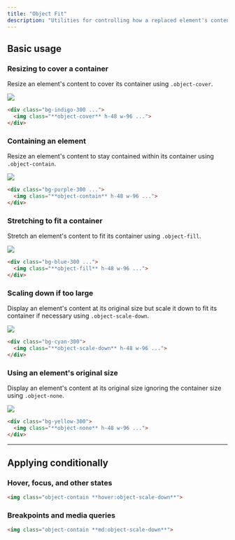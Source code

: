 ```yaml
---
title: "Object Fit"
description: "Utilities for controlling how a replaced element's content should be resized."
---
```




## Basic usage

### Resizing to cover a container

Resize an element's content to cover its container using `.object-cover`.

<Example>
  <div class="text-center rounded-lg overflow-hidden w-56 sm:w-96 mx-auto">
    <img class="object-cover h-48 w-full " src="https://images.unsplash.com/photo-1554629947-334ff61d85dc?ixid=MnwxMjA3fDB8MHxwaG90by1wYWdlfHx8fGVufDB8fHx8&ixlib=rb-1.2.1&auto=format&fit=crop&w=1024&h=1280&q=80" />
  </div>
</Example>

```html
<div class="bg-indigo-300 ...">
  <img class="**object-cover** h-48 w-96 ...">
</div>
```

### Containing an element

Resize an element's content to stay contained within its container using `.object-contain`.

<Example>
  <div class="relative rounded-lg text-center overflow-hidden w-56 sm:w-96 mx-auto">
    <div class="absolute inset-0 opacity-50 bg-stripes-gray"></div>
    <img class="relative z-10 object-contain h-48 w-full" src="https://images.unsplash.com/photo-1554629947-334ff61d85dc?ixid=MnwxMjA3fDB8MHxwaG90by1wYWdlfHx8fGVufDB8fHx8&ixlib=rb-1.2.1&auto=format&fit=crop&w=1024&h=1280&q=80" />
  </div>
</Example>

```html
<div class="bg-purple-300 ...">
  <img class="**object-contain** h-48 w-96 ...">
</div>
```

### Stretching to fit a container

Stretch an element's content to fit its container using `.object-fill`.

<Example>
  <div class="bg-stripes-blue-zinc rounded-lg text-center overflow-hidden w-56 sm:w-96 mx-auto">
    <img class="object-fill h-48 w-full" src="https://images.unsplash.com/photo-1554629947-334ff61d85dc?ixid=MnwxMjA3fDB8MHxwaG90by1wYWdlfHx8fGVufDB8fHx8&ixlib=rb-1.2.1&auto=format&fit=crop&w=1024&h=1280&q=80" />
  </div>
</Example>

```html
<div class="bg-blue-300 ...">
  <img class="**object-fill** h-48 w-96 ...">
</div>
```

### Scaling down if too large

Display an element's content at its original size but scale it down to fit its container if necessary using `.object-scale-down`.

<Example>
  <div class="relative rounded-lg text-center overflow-hidden w-56 sm:w-96 mx-auto">
    <div class="absolute inset-0 opacity-50 bg-stripes-gray"></div>
    <img class="relative z-10 object-scale-down h-48 w-full" src="https://images.unsplash.com/photo-1554629947-334ff61d85dc?ixid=MnwxMjA3fDB8MHxwaG90by1wYWdlfHx8fGVufDB8fHx8&ixlib=rb-1.2.1&auto=format&fit=crop&w=128&h=160&q=80" />
  </div>
</Example>

```html
<div class="bg-cyan-300">
  <img class="**object-scale-down** h-48 w-96 ...">
</div>
```

### Using an element's original size

Display an element's content at its original size ignoring the container size using `.object-none`.

<Example>
  <div class="relative rounded-lg text-center overflow-hidden w-56 sm:w-96 mx-auto">
    <div class="absolute inset-0 opacity-50 bg-stripes-gray"></div>
    <img class="relative z-10 object-none h-48 w-full" src="https://images.unsplash.com/photo-1554629947-334ff61d85dc?ixid=MnwxMjA3fDB8MHxwaG90by1wYWdlfHx8fGVufDB8fHx8&ixlib=rb-1.2.1&auto=format&fit=crop&w=1024&h=1280&q=80" />
  </div>
</Example>

```html
<div class="bg-yellow-300">
  <img class="**object-none** h-48 w-96 ...">
</div>
```

---

## <Heading ignore>Applying conditionally</Heading>

### <Heading ignore>Hover, focus, and other states</Heading>

<HoverFocusAndOtherStates defaultClass="object-contain" featuredClass="object-scale-down">

```html
<img class="object-contain **hover:object-scale-down**">
```

</HoverFocusAndOtherStates>

### <Heading ignore>Breakpoints and media queries</Heading>

<BreakpointsAndMediaQueries defaultClass="object-contain" featuredClass="object-scale-down">

```html
<img class="object-contain **md:object-scale-down**">
```

</BreakpointsAndMediaQueries>
